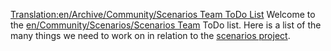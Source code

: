 [[Translation:en/Archive/Community/Scenarios Team ToDo List]]
Welcome to the [[en/Community/Scenarios/Scenarios Team]] ToDo list. Here is a list of the many things we need to work on in relation to the [[en/Community/Scenarios/Scenarios Team|scenarios project]].